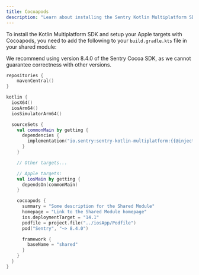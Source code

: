 ```yaml
---
title: Cocoapods
description: "Learn about installing the Sentry Kotlin Multiplatform SDK with Cocoapods."
---
```


To install the Kotlin Multiplatform SDK and setup your Apple targets with Cocoapods, you need to add the following to your `build.gradle.kts` file in your shared module:

<Note>
  We recommend using version 8.4.0 of the Sentry Cocoa SDK, as we cannot
  guarantee correctness with other versions.
</Note>

```kotlin {filename:shared/build.gradle.kts}
repositories {
    mavenCentral()
}

kotlin {
  iosX64()
  iosArm64()
  iosSimulatorArm64()

  sourceSets {
    val commonMain by getting {
      dependencies {
        implementation("io.sentry:sentry-kotlin-multiplatform:{{@inject packages.version('sentry.kotlin.kmp', '0.0.1-alpha.2') }}")
      }
    }

    // Other targets...

    // Apple targets:
    val iosMain by getting {
      dependsOn(commonMain)
    }

    cocoapods {
      summary = "Some description for the Shared Module"
      homepage = "Link to the Shared Module homepage"
      ios.deploymentTarget = "14.1"
      podfile = project.file("../iosApp/Podfile")
      pod("Sentry", "~> 8.4.0")

      framework {
        baseName = "shared"
      }
    }
  }
}
```
